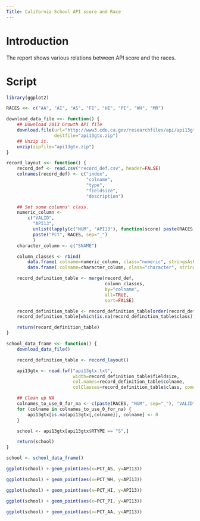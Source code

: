 ```yaml
---
Title: California School API score and Race
---
```


# Introduction

The report shows various relations between API score and the races.

# Script

```r
library(ggplot2)

RACES <<- c("AA", "AI", "AS", "FI", "HI", "PI", "WH", "MR")

download_data_file <<- function() {
    ## Download 2013 Growth API file
    download.file(url="http://www3.cde.ca.gov/researchfiles/api/api13gtx.zip",
                  destfile="api13gtx.zip")
    ## Unzip it.
    unzip(zipfile="api13gtx.zip")
}

record_layout <<- function() {
    record_def <- read.csv("record_def.csv", header=FALSE)
    colnames(record_def) <- c("index",
                              "colname",
                              "type",
                              "fieldsize",
                              "description")

    ## Set some columns' class.
    numeric_column <-
        c("VALID",
          "API13",
          unlist(lapply(c("NUM", "API13"), function(score) paste(RACES, score, sep="_") ) ),
          paste("PCT", RACES, sep="_")
          )
    character_column <- c("SNAME")

    column_classes <- rbind(
        data.frame( colname=numeric_column, class="numeric", stringsAsFactors=FALSE),
        data.frame( colname=character_column, class="character", stringsAsFactors=FALSE))

    record_definition_table <- merge(record_def,
                                     column_classes,
                                     by="colname",
                                     all=TRUE,
                                     sort=FALSE)

    record_definition_table <- record_definition_table[order(record_definition_table$index),]
    record_definition_table[which(is.na(record_definition_table$class)), "class"] <- "character"

    return(record_definition_table)
}

school_data_frame <<- function() {
    download_data_file()

    record_definition_table <- record_layout()

    api13gtx <- read.fwf("api13gtx.txt",
                         width=record_definition_table$fieldsize,
                         col.names=record_definition_table$colname,
                         colClasses=record_definition_table$class, comment.char="")

    ## Clean up NA
    colnames_to_use_0_for_na <- c(paste(RACES, "NUM", sep="_"), "VALID")
    for (colname in colnames_to_use_0_for_na) {
        api13gtx[is.na(api13gtx[,colname]), colname] <- 0
    }

    school <- api13gtx[api13gtx$RTYPE == "S",]

    return(school)
}

school <- school_data_frame()

ggplot(school) + geom_point(aes(x=PCT_AS, y=API13))

ggplot(school) + geom_point(aes(x=PCT_WH, y=API13))

ggplot(school) + geom_point(aes(x=PCT_HI, y=API13))

ggplot(school) + geom_point(aes(x=PCT_PI, y=API13))

ggplot(school) + geom_point(aes(x=PCT_AA, y=API13))

```


